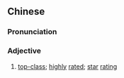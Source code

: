 ==Chinese==
{{zh-forms|s=星级}}

===Pronunciation===
{{zh-pron
|m=xīngjí
|c=sing1 kap1
|mn=qz:seng-khip/xm,zz:seng-kip/qz:chhiⁿ-khip/xm:chhiⁿ-kip/zz:chheⁿ-kip
|cat=a
}}

===Adjective===
{{zh-adj}}

# [[top-class]]; [[high]]ly [[rated]]; [[star]] [[rating]]